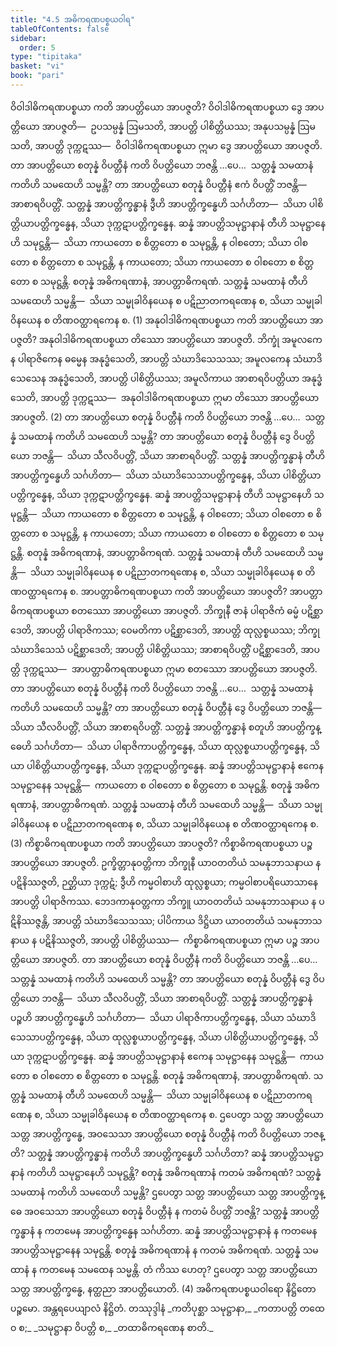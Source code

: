 ```yaml
---
title: "4.5 အဓိကရဏပစ္စယဝါရ"
tableOfContents: false
sidebar:
  order: 5
type: "tipitaka"
basket: "vi"
book: "pari"
---
```



<DynamicBreadcrumb />

<Division number="288" book="pari">

<Paragraph number="1224" book="pari">
ဝိဝါဒါဓိကရဏပစ္စယာ ကတိ အာပတ္တိယော အာပဇ္ဇတိ? ဝိဝါဒါဓိကရဏပစ္စယာ ဒွေ အာပတ္တိယော အာပဇ္ဇတိ—  ဥပသမ္ပန္နံ ဩမသတိ, အာပတ္တိ ပါစိတ္တိယဿ; အနုပသမ္ပန္နံ ဩမသတိ, အာပတ္တိ ဒုက္ကဋဿ—  ဝိဝါဒါဓိကရဏပစ္စယာ ဣမာ ဒွေ အာပတ္တိယော အာပဇ္ဇတိ.
</Paragraph>

<Paragraph number="1225" book="pari">
တာ အာပတ္တိယော စတုန္နံ ဝိပတ္တီနံ ကတိ ဝိပတ္တိယော ဘဇန္တိ …ပေ…  သတ္တန္နံ သမထာနံ ကတိဟိ သမထေဟိ သမ္မန္တိ? တာ အာပတ္တိယော စတုန္နံ ဝိပတ္တီနံ ဧကံ ဝိပတ္တိံ ဘဇန္တိ—  အာစာရဝိပတ္တိံ. သတ္တန္နံ အာပတ္တိက္ခန္ဓာနံ ဒွီဟိ အာပတ္တိက္ခန္ဓေဟိ သင်္ဂဟိတာ—  သိယာ ပါစိတ္တိယာပတ္တိက္ခန္ဓေန, သိယာ ဒုက္ကဋာပတ္တိက္ခန္ဓေန. ဆန္နံ အာပတ္တိသမုဋ္ဌာနာနံ တီဟိ သမုဋ္ဌာနေဟိ သမုဋ္ဌန္တိ—  သိယာ ကာယတော စ စိတ္တတော စ သမုဋ္ဌန္တိ, န ဝါစတော; သိယာ ဝါစတော စ စိတ္တတော စ သမုဋ္ဌန္တိ, န ကာယတော; သိယာ ကာယတော စ ဝါစတော စ စိတ္တတော စ သမုဋ္ဌန္တိ. စတုန္နံ အဓိကရဏာနံ, အာပတ္တာဓိကရဏံ. သတ္တန္နံ သမထာနံ တီဟိ သမထေဟိ သမ္မန္တိ—  သိယာ သမ္မုခါဝိနယေန စ ပဋိညာတကရဏေန စ, သိယာ သမ္မုခါဝိနယေန စ တိဏဝတ္ထာရကေန စ. (1)
</Paragraph>

</Division>
<Division number="289" book="pari">

<Paragraph number="1226" book="pari">
အနုဝါဒါဓိကရဏပစ္စယာ ကတိ အာပတ္တိယော အာပဇ္ဇတိ? အနုဝါဒါဓိကရဏပစ္စယာ တိဿော အာပတ္တိယော အာပဇ္ဇတိ. ဘိက္ခုံ အမူလကေန ပါရာဇိကေန ဓမ္မေန အနုဒ္ဓံသေတိ, အာပတ္တိ သံဃာဒိသေသဿ; အမူလကေန သံဃာဒိသေသေန အနုဒ္ဓံသေတိ, အာပတ္တိ ပါစိတ္တိယဿ; အမူလိကာယ အာစာရဝိပတ္တိယာ အနုဒ္ဓံသေတိ, အာပတ္တိ ဒုက္ကဋဿ—  အနုဝါဒါဓိကရဏပစ္စယာ ဣမာ တိဿော အာပတ္တိယော အာပဇ္ဇတိ. (2)
</Paragraph>

<Paragraph number="1227" book="pari">
တာ အာပတ္တိယော စတုန္နံ ဝိပတ္တီနံ ကတိ ဝိပတ္တိယော ဘဇန္တိ …ပေ…  သတ္တန္နံ သမထာနံ ကတိဟိ သမထေဟိ သမ္မန္တိ? တာ အာပတ္တိယော စတုန္နံ ဝိပတ္တီနံ ဒွေ ဝိပတ္တိယော ဘဇန္တိ—  သိယာ သီလဝိပတ္တိံ, သိယာ အာစာရဝိပတ္တိံ. သတ္တန္နံ အာပတ္တိက္ခန္ဓာနံ တီဟိ အာပတ္တိက္ခန္ဓေဟိ သင်္ဂဟိတာ—  သိယာ သံဃာဒိသေသာပတ္တိက္ခန္ဓေန, သိယာ ပါစိတ္တိယာပတ္တိက္ခန္ဓေန, သိယာ ဒုက္ကဋာပတ္တိက္ခန္ဓေန. ဆန္နံ အာပတ္တိသမုဋ္ဌာနာနံ တီဟိ သမုဋ္ဌာနေဟိ သမုဋ္ဌန္တိ—  သိယာ ကာယတော စ စိတ္တတော စ သမုဋ္ဌန္တိ, န ဝါစတော; သိယာ ဝါစတော စ စိတ္တတော စ သမုဋ္ဌန္တိ, န ကာယတော; သိယာ ကာယတော စ ဝါစတော စ စိတ္တတော စ သမုဋ္ဌန္တိ. စတုန္နံ အဓိကရဏာနံ, အာပတ္တာဓိကရဏံ. သတ္တန္နံ သမထာနံ တီဟိ သမထေဟိ သမ္မန္တိ—  သိယာ သမ္မုခါဝိနယေန စ ပဋိညာတကရဏေန စ, သိယာ သမ္မုခါဝိနယေန စ တိဏဝတ္ထာရကေန စ.
</Paragraph>

</Division>
<Division number="290" book="pari">

<Paragraph number="1228" book="pari">
အာပတ္တာဓိကရဏပစ္စယာ ကတိ အာပတ္တိယော အာပဇ္ဇတိ? အာပတ္တာဓိကရဏပစ္စယာ စတဿော အာပတ္တိယော အာပဇ္ဇတိ. ဘိက္ခုနီ ဇာနံ ပါရာဇိကံ ဓမ္မံ ပဋိစ္ဆာဒေတိ, အာပတ္တိ ပါရာဇိကဿ; ဝေမတိကာ ပဋိစ္ဆာဒေတိ, အာပတ္တိ ထုလ္လစ္စယဿ; ဘိက္ခု သံဃာဒိသေသံ ပဋိစ္ဆာဒေတိ; အာပတ္တိ ပါစိတ္တိယဿ; အာစာရဝိပတ္တိံ ပဋိစ္ဆာဒေတိ, အာပတ္တိ ဒုက္ကဋဿ—  အာပတ္တာဓိကရဏပစ္စယာ ဣမာ စတဿော အာပတ္တိယော အာပဇ္ဇတိ.
</Paragraph>

<Paragraph number="1229" book="pari">
တာ အာပတ္တိယော စတုန္နံ ဝိပတ္တီနံ ကတိ ဝိပတ္တိယော ဘဇန္တိ …ပေ…  သတ္တန္နံ သမထာနံ ကတိဟိ သမထေဟိ သမ္မန္တိ? တာ အာပတ္တိယော စတုန္နံ ဝိပတ္တီနံ ဒွေ ဝိပတ္တိယော ဘဇန္တိ—  သိယာ သီလဝိပတ္တိံ, သိယာ အာစာရဝိပတ္တိံ. သတ္တန္နံ အာပတ္တိက္ခန္ဓာနံ စတူဟိ အာပတ္တိက္ခန္ဓေဟိ သင်္ဂဟိတာ—  သိယာ ပါရာဇိကာပတ္တိက္ခန္ဓေန, သိယာ ထုလ္လစ္စယာပတ္တိက္ခန္ဓေန, သိယာ ပါစိတ္တိယာပတ္တိက္ခန္ဓေန, သိယာ ဒုက္ကဋာပတ္တိက္ခန္ဓေန. ဆန္နံ အာပတ္တိသမုဋ္ဌာနာနံ ဧကေန သမုဋ္ဌာနေန သမုဋ္ဌန္တိ—  ကာယတော စ ဝါစတော စ စိတ္တတော စ သမုဋ္ဌန္တိ. စတုန္နံ အဓိကရဏာနံ, အာပတ္တာဓိကရဏံ. သတ္တန္နံ သမထာနံ တီဟိ သမထေဟိ သမ္မန္တိ—  သိယာ သမ္မုခါဝိနယေန စ ပဋိညာတကရဏေန စ, သိယာ သမ္မုခါဝိနယေန စ တိဏဝတ္ထာရကေန စ. (3)
</Paragraph>

</Division>
<Division number="291" book="pari">

<Paragraph number="1230" book="pari">
ကိစ္စာဓိကရဏပစ္စယာ ကတိ အာပတ္တိယော အာပဇ္ဇတိ? ကိစ္စာဓိကရဏပစ္စယာ ပဉ္စ အာပတ္တိယော အာပဇ္ဇတိ. ဥက္ခိတ္တာနုဝတ္တိကာ ဘိက္ခုနီ ယာဝတတိယံ သမနုဘာသနာယ န ပဋိနိဿဇ္ဇတိ, ဉတ္တိယာ ဒုက္ကဋံ; ဒွီဟိ ကမ္မဝါစာဟိ ထုလ္လစ္စယာ; ကမ္မဝါစာပရိယောသာနေ အာပတ္တိ ပါရာဇိကဿ. ဘေဒကာနုဝတ္တကာ ဘိက္ခူ ယာဝတတိယံ သမနုဘာသနာယ န ပဋိနိဿဇ္ဇန္တိ, အာပတ္တိ သံဃာဒိသေသဿ; ပါပိကာယ ဒိဋ္ဌိယာ ယာဝတတိယံ သမနုဘာသနာယ န ပဋိနိဿဇ္ဇတိ, အာပတ္တိ ပါစိတ္တိယဿ—  ကိစ္စာဓိကရဏပစ္စယာ ဣမာ ပဉ္စ အာပတ္တိယော အာပဇ္ဇတိ.
</Paragraph>

<Paragraph number="1231" book="pari">
တာ အာပတ္တိယော စတုန္နံ ဝိပတ္တီနံ ကတိ ဝိပတ္တိယော ဘဇန္တိ …ပေ…  သတ္တန္နံ သမထာနံ ကတိဟိ သမထေဟိ သမ္မန္တိ? တာ အာပတ္တိယော စတုန္နံ ဝိပတ္တီနံ ဒွေ ဝိပတ္တိယော ဘဇန္တိ—  သိယာ သီလဝိပတ္တိံ, သိယာ အာစာရဝိပတ္တိံ. သတ္တန္နံ အာပတ္တိက္ခန္ဓာနံ ပဉ္စဟိ အာပတ္တိက္ခန္ဓေဟိ သင်္ဂဟိတာ—  သိယာ ပါရာဇိကာပတ္တိက္ခန္ဓေန, သိယာ သံဃာဒိသေသာပတ္တိက္ခန္ဓေန, သိယာ ထုလ္လစ္စယာပတ္တိက္ခန္ဓေန, သိယာ ပါစိတ္တိယာပတ္တိက္ခန္ဓေန, သိယာ ဒုက္ကဋာပတ္တိက္ခန္ဓေန. ဆန္နံ အာပတ္တိသမုဋ္ဌာနာနံ ဧကေန သမုဋ္ဌာနေန သမုဋ္ဌန္တိ—  ကာယတော စ ဝါစတော စ စိတ္တတော စ သမုဋ္ဌန္တိ. စတုန္နံ အဓိကရဏာနံ, အာပတ္တာဓိကရဏံ. သတ္တန္နံ သမထာနံ တီဟိ သမထေဟိ သမ္မန္တိ—  သိယာ သမ္မုခါဝိနယေန စ ပဋိညာတကရဏေန စ, သိယာ သမ္မုခါဝိနယေန စ တိဏဝတ္ထာရကေန စ.
</Paragraph>

<Paragraph number="1232" book="pari">
ဌပေတွာ သတ္တ အာပတ္တိယော သတ္တ အာပတ္တိက္ခန္ဓေ, အဝသေသာ အာပတ္တိယော စတုန္နံ ဝိပတ္တီနံ ကတိ ဝိပတ္တိယော ဘဇန္တိ? သတ္တန္နံ အာပတ္တိက္ခန္ဓာနံ ကတိဟိ အာပတ္တိက္ခန္ဓေဟိ သင်္ဂဟိတာ? ဆန္နံ အာပတ္တိသမုဋ္ဌာနာနံ ကတိဟိ သမုဋ္ဌာနေဟိ သမုဋ္ဌန္တိ? စတုန္နံ အဓိကရဏာနံ ကတမံ အဓိကရဏံ? သတ္တန္နံ သမထာနံ ကတိဟိ သမထေဟိ သမ္မန္တိ? ဌပေတွာ သတ္တ အာပတ္တိယော သတ္တ အာပတ္တိက္ခန္ဓေ အဝသေသာ အာပတ္တိယော စတုန္နံ ဝိပတ္တီနံ န ကတမံ ဝိပတ္တိံ ဘဇန္တိ? သတ္တန္နံ အာပတ္တိက္ခန္ဓာနံ န ကတမေန အာပတ္တိက္ခန္ဓေန သင်္ဂဟိတာ. ဆန္နံ အာပတ္တိသမုဋ္ဌာနာနံ န ကတမေန အာပတ္တိသမုဋ္ဌာနေန သမုဋ္ဌန္တိ. စတုန္နံ အဓိကရဏာနံ န ကတမံ အဓိကရဏံ. သတ္တန္နံ သမထာနံ န ကတမေန သမထေန သမ္မန္တိ. တံ ကိဿ ဟေတု? ဌပေတွာ သတ္တ အာပတ္တိယော သတ္တ အာပတ္တိက္ခန္ဓေ, နတ္ထညာ အာပတ္တိယောတိ. (4)

</Paragraph>
</Division>

<Paragraph number="1233" type="center" book="pari">
အဓိကရဏပစ္စယဝါရော နိဋ္ဌိတော ပဉ္စမော.



</Paragraph>

<Paragraph number="1234" type="center" book="pari">
အန္တရပေယျာလံ နိဋ္ဌိတံ.



</Paragraph>

<Paragraph number="1235" type="center" book="pari">
တဿုဒ္ဒါနံ


</Paragraph>

<Paragraph number="1236" type="verses" book="pari">
_ကတိပုစ္ဆာ သမုဋ္ဌာနာ,_  
_ကတာပတ္တိ တထေဝ စ;_  
_သမုဋ္ဌာနာ ဝိပတ္တိ စ,_  
_တထာဓိကရဏေန စာတိ._
</Paragraph>